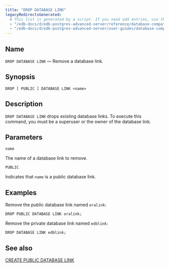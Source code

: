 ```yaml
---
title: "DROP DATABASE LINK"
legacyRedirectsGenerated:
  # This list is generated by a script. If you need add entries, use the `legacyRedirects` key.
  - "/edb-docs/d/edb-postgres-advanced-server/reference/database-compatibility-for-oracle-developers-reference-guide/9.6/Database_Compatibility_for_Oracle_Developers_Reference_Guide.1.059.html"
  - "/edb-docs/d/edb-postgres-advanced-server/user-guides/database-compatibility-for-oracle-developers-guide/9.5/Database_Compatibility_for_Oracle_Developers_Guide.1.087.html"
---
```


<div id="drop_public_database_link" class="registered_link"></div>

## Name

`DROP DATABASE LINK` &mdash; Remove a database link.

## Synopsis

```text
DROP [ PUBLIC ] DATABASE LINK <name>
```

## Description

`DROP DATABASE LINK` drops existing database links. To execute this command, you must be a superuser or the owner of the database link.

## Parameters

`name`

 The name of a database link to remove.

`PUBLIC`

 Indicates that `name` is a public database link.

## Examples

Remove the public database link named `oralink`:

```text
DROP PUBLIC DATABASE LINK oralink;
```

Remove the private database link named `edblink`:

```text
DROP DATABASE LINK edblink;
```

## See also

[CREATE PUBLIC DATABASE LINK](21_create_public_database_link)
